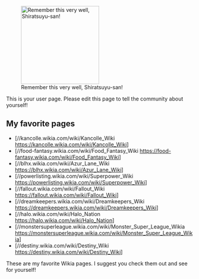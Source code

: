 [[File:Images (10).jpg|thumb|210px|right|Remember this very well, Shiratsuyu-san!]]

This is your user page. Please edit this page to tell the community about yourself!

==My favorite pages==

* [//kancolle.wikia.com/wiki/Kancolle_Wiki https://kancolle.wikia.com/wiki/Kancolle_Wiki]
*[//food-fantasy.wikia.com/wiki/Food_Fantasy_Wiki https://food-fantasy.wikia.com/wiki/Food_Fantasy_Wiki]
*[//blhx.wikia.com/wiki/Azur_Lane_Wiki https://blhx.wikia.com/wiki/Azur_Lane_Wiki]
*[//powerlisting.wikia.com/wiki/Superpower_Wiki https://powerlisting.wikia.com/wiki/Superpower_Wiki]
*[//fallout.wikia.com/wiki/Fallout_Wiki https://fallout.wikia.com/wiki/Fallout_Wiki]
*[//dreamkeepers.wikia.com/wiki/Dreamkeepers_Wiki https://dreamkeepers.wikia.com/wiki/Dreamkeepers_Wiki]
*[//halo.wikia.com/wiki/Halo_Nation https://halo.wikia.com/wiki/Halo_Nation]
*[//monstersuperleague.wikia.com/wiki/Monster_Super_League_Wikia https://monstersuperleague.wikia.com/wiki/Monster_Super_League_Wikia]
*[//destiny.wikia.com/wiki/Destiny_Wiki https://destiny.wikia.com/wiki/Destiny_Wiki]
These are my favorite Wikia pages. I suggest you check them out and see for yourself!